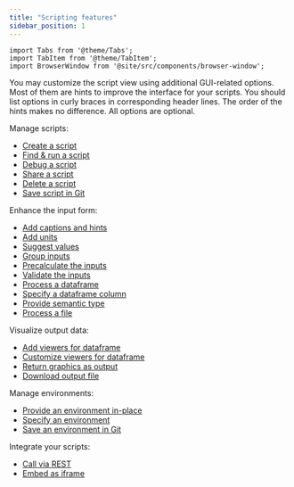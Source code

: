 ```yaml
---
title: "Scripting features"
sidebar_position: 1
---
```


```mdx-code-block
import Tabs from '@theme/Tabs';
import TabItem from '@theme/TabItem';
import BrowserWindow from '@site/src/components/browser-window';
```

You may customize the script view using additional GUI-related options.
Most of them are hints to improve the interface for your scripts.
You should list options in curly braces in corresponding header lines.
The order of the hints makes no difference. All options are optional.

Manage scripts:

- [Create a script](./create-script.mdx)
- [Find & run a script](./find-script.mdx)
- [Debug a script](./debug-script.mdx)
- [Share a script](./sharing-script.mdx)
- [Delete a script](./delete-script.mdx)
- [Save script in Git](./convert-script-to-package-function.mdx) 

Enhance the input form:

- [Add captions and hints](./add-captions.mdx)
- [Add units](./specify-units.mdx)
- [Suggest values](./suggest-values.mdx)
- [Group inputs](./group-inputs.mdx)
- [Precalculate the inputs](./precalculate-inputs.mdx)
- [Validate the inputs](./validate-inputs.mdx)
- [Process a dataframe](./process-dataframe.mdx)
- [Specify a dataframe column](./use-column-inputs.mdx)
- [Provide semantic type](./specify-semantic-type.mdx)
- [Process a file](./input-file.mdx)

Visualize output data:

- [Add viewers for dataframe](./add-viewers.mdx)
- [Customize viewers for dataframe](./customize-viewers.mdx)
- [Return graphics as output](./output-graphics.mdx)
- [Download output file](./output-file.mdx)

Manage environments: 
- [Provide an environment in-place](./save-env-in-code.mdx)
- [Specify an environment](./specify-env.mdx)
- [Save an environment in Git](./share-env.mdx)

Integrate your scripts:

- [Call via REST](./call-via-rest.mdx)
- [Embed as iframe](./embed-as-iframe.mdx)